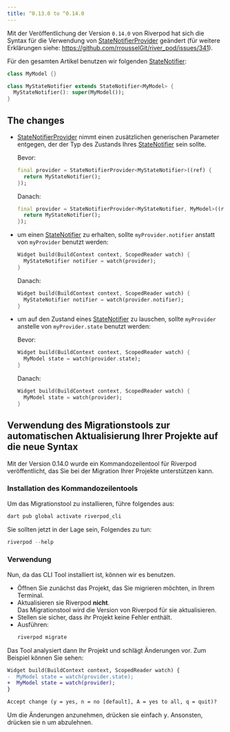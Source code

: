 ```yaml
---
title: ^0.13.0 to ^0.14.0
---
```


Mit der Veröffentlichung der Version `0.14.0` von Riverpod hat sich die Syntax für die Verwendung von [StateNotifierProvider] geändert
(für weitere Erklärungen siehe: https://github.com/rrousselGit/river_pod/issues/341).

Für den gesamten Artikel benutzen wir folgenden [StateNotifier]:

```dart
class MyModel {}

class MyStateNotifier extends StateNotifier<MyModel> {
  MyStateNotifier(): super(MyModel());
}
```

## The changes

- [StateNotifierProvider] nimmt einen zusätzlichen generischen Parameter entgegen, der 
  der Typ des Zustands Ihres [StateNotifier] sein sollte.

  Bevor:

  ```dart
  final provider = StateNotifierProvider<MyStateNotifier>((ref) {
    return MyStateNotifier();
  });
  ```

  Danach:

  ```dart
  final provider = StateNotifierProvider<MyStateNotifier, MyModel>((ref) {
    return MyStateNotifier();
  });
  ```

- um einen [StateNotifier] zu erhalten, sollte `myProvider.notifier` anstatt von `myProvider` benutzt werden:

  ```dart
  Widget build(BuildContext context, ScopedReader watch) {
    MyStateNotifier notifier = watch(provider);
  }
  ```

  Danach:

  ```dart
  Widget build(BuildContext context, ScopedReader watch) {
    MyStateNotifier notifier = watch(provider.notifier);
  }
  ```

- um auf den Zustand eines [StateNotifier] zu lauschen, sollte `myProvider` anstelle von `myProvider.state` benutzt werden:

  Bevor:

  ```dart
  Widget build(BuildContext context, ScopedReader watch) {
    MyModel state = watch(provider.state);
  }
  ```

  Danach:

  ```dart
  Widget build(BuildContext context, ScopedReader watch) {
    MyModel state = watch(provider);
  }
  ```

## Verwendung des Migrationstools zur automatischen Aktualisierung Ihrer Projekte auf die neue Syntax

Mit der Version 0.14.0 wurde ein Kommandozeilentool für Riverpod veröffentlicht, 
das Sie bei der Migration Ihrer Projekte unterstützen kann.

### Installation des Kommandozeilentools

Um das Migrationstool zu installieren, führe folgendes aus:

```sh
dart pub global activate riverpod_cli
```

Sie sollten jetzt in der Lage sein, Folgendes zu tun:

```dart
riverpod --help
```

### Verwendung

Nun, da das CLI Tool installiert ist, können wir es benutzen.

- Öffnen Sie zunächst das Projekt, das Sie migrieren möchten, in Ihrem Terminal.
- Aktualisieren sie Riverpod **nicht**.  
  Das Migrationstool wird die Version von Riverpod für sie aktualisieren.
- Stellen sie sicher, dass ihr Projekt keine Fehler enthält.
- Ausführen:
  ```sh
  riverpod migrate
  ```

Das Tool analysiert dann Ihr Projekt und schlägt Änderungen vor. Zum Beispiel können Sie sehen:

```diff
Widget build(BuildContext context, ScopedReader watch) {
-  MyModel state = watch(provider.state);
+  MyModel state = watch(provider);
}

Accept change (y = yes, n = no [default], A = yes to all, q = quit)? 
```

Um die Änderungen anzunehmen, drücken sie einfach <kbd>y</kbd>. Ansonsten, drücken sie <kbd>n</kbd> um abzulehnen.


[statenotifierprovider]: ../providers/state_notifier_provider
[statenotifier]: https://pub.dev/documentation/state_notifier/latest/state_notifier/StateNotifier-class.html
